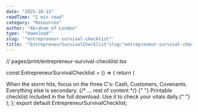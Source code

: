 ```yaml
---
date: "2025-10-13"
readTime: "2 min read"
category: "Resources"
author: "Abraham of London"
type: '"download"'
slug: '"entrepreneur-survival-checklist"'
title: '"EntrepreneurSurvivalChecklist"slug:"entrepreneur-survival-checklist"type:"template"slug:"entrepreneur-survival-checklist"type:"Download"title:"EntrepreneurSurvivalChecklist"date:2025-10-13author:"AbrahamofLondon"readTime:2minreadcategory:"Resources"'
---
```


// pages/print/entrepreneur-survival-checklist.tsx

const EntrepreneurSurvivalChecklist = () => {
return (

<BrandFrame title="Entrepreneur Survival Checklist ÃƒÆ'Ã†'Ãƒâ€Ã¢â‚¬â„¢ÃƒÆ'Ã¢â‚¬Ãƒ¢Ã¢â€š¬Ã¢â€ž¢ÃƒÆ'Ã†'Ãƒ¢Ã¢â€š¬Ã...¡ÃƒÆ'Ã¢â‚¬Å¡Ãƒâ€šÃ‚¢ÃƒÆ'Ã†'Ãƒâ€Ã¢â‚¬â„¢ÃƒÆ'Ã¢â‚¬Å¡Ãƒâ€šÃ‚¢ÃƒÆ'Ã†'Ãƒâ€šÃ‚¢ÃƒÆ'Ã‚¢Ãƒ¢Ã¢â€š¬Ã...¡Ãƒâ€šÃ‚¬ÃƒÆ'Ã¢â‚¬¦Ãƒâ€šÃ‚¡ÃƒÆ'Ã†'Ãƒ¢Ã¢â€š¬Ã...¡ÃƒÆ'Ã¢â‚¬Å¡Ãƒâ€šÃ‚¬ÃƒÆ'Ã†'Ãƒâ€Ã¢â‚¬â„¢ÃƒÆ'Ã¢â‚¬Å¡Ãƒâ€šÃ‚¢ÃƒÆ'Ã†'Ãƒâ€šÃ‚¢ÃƒÆ'Ã‚¢Ãƒ¢Ã¢â‚¬Å¡Ã‚¬Ãƒ...Ã‚¡ÃƒÆ'Ã¢â‚¬Å¡Ãƒâ€šÃ‚¬ÃƒÆ'Ã†'Ãƒ¢Ã¢â€š¬Ã...¡ÃƒÆ'Ã¢â‚¬Å¡Ãƒâ€šÃ‚ When the Week Turns" subtitle="A 20-point checklist for founders in cash-conservation mode. Triage and prioritise the mission." pageSize="A4">
  <PullLine subtle>When the storm hits, focus on the three C's: Cash, Customers, Covenants. Everything else is secondary.</PullLine>
  {/* ... rest of content */}
  <Note tone="key" title="Action">
    {" "}
    Printable checklist included in the full download. Use it to check your vitals daily.{" "}
  </Note>
</BrandFrame>
); }; export default EntrepreneurSurvivalChecklist;
